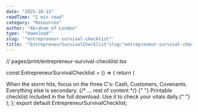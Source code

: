 ```yaml
---
date: "2025-10-13"
readTime: "2 min read"
category: "Resources"
author: "Abraham of London"
type: '"download"'
slug: '"entrepreneur-survival-checklist"'
title: '"EntrepreneurSurvivalChecklist"slug:"entrepreneur-survival-checklist"type:"template"slug:"entrepreneur-survival-checklist"type:"Download"title:"EntrepreneurSurvivalChecklist"date:2025-10-13author:"AbrahamofLondon"readTime:2minreadcategory:"Resources"'
---
```


// pages/print/entrepreneur-survival-checklist.tsx

const EntrepreneurSurvivalChecklist = () => {
return (

<BrandFrame title="Entrepreneur Survival Checklist ÃƒÆ'Ã†'Ãƒâ€Ã¢â‚¬â„¢ÃƒÆ'Ã¢â‚¬Ãƒ¢Ã¢â€š¬Ã¢â€ž¢ÃƒÆ'Ã†'Ãƒ¢Ã¢â€š¬Ã...¡ÃƒÆ'Ã¢â‚¬Å¡Ãƒâ€šÃ‚¢ÃƒÆ'Ã†'Ãƒâ€Ã¢â‚¬â„¢ÃƒÆ'Ã¢â‚¬Å¡Ãƒâ€šÃ‚¢ÃƒÆ'Ã†'Ãƒâ€šÃ‚¢ÃƒÆ'Ã‚¢Ãƒ¢Ã¢â€š¬Ã...¡Ãƒâ€šÃ‚¬ÃƒÆ'Ã¢â‚¬¦Ãƒâ€šÃ‚¡ÃƒÆ'Ã†'Ãƒ¢Ã¢â€š¬Ã...¡ÃƒÆ'Ã¢â‚¬Å¡Ãƒâ€šÃ‚¬ÃƒÆ'Ã†'Ãƒâ€Ã¢â‚¬â„¢ÃƒÆ'Ã¢â‚¬Å¡Ãƒâ€šÃ‚¢ÃƒÆ'Ã†'Ãƒâ€šÃ‚¢ÃƒÆ'Ã‚¢Ãƒ¢Ã¢â‚¬Å¡Ã‚¬Ãƒ...Ã‚¡ÃƒÆ'Ã¢â‚¬Å¡Ãƒâ€šÃ‚¬ÃƒÆ'Ã†'Ãƒ¢Ã¢â€š¬Ã...¡ÃƒÆ'Ã¢â‚¬Å¡Ãƒâ€šÃ‚ When the Week Turns" subtitle="A 20-point checklist for founders in cash-conservation mode. Triage and prioritise the mission." pageSize="A4">
  <PullLine subtle>When the storm hits, focus on the three C's: Cash, Customers, Covenants. Everything else is secondary.</PullLine>
  {/* ... rest of content */}
  <Note tone="key" title="Action">
    {" "}
    Printable checklist included in the full download. Use it to check your vitals daily.{" "}
  </Note>
</BrandFrame>
); }; export default EntrepreneurSurvivalChecklist;
